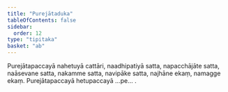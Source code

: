 ```yaml
---
title: "Purejātaduka"
tableOfContents: false
sidebar:
  order: 12
type: "tipitaka"
basket: "ab"
---
```



<DynamicBreadcrumb />

<Division number="169">

<Paragraph number="597">
Purejātapaccayā nahetuyā cattāri, naadhipatiyā satta, napacchājāte satta, naāsevane satta, nakamme satta, navipāke satta, najhāne ekaṃ, namagge ekaṃ.
</Paragraph>

<Paragraph number="598">
Purejātapaccayā hetupaccayā …pe… .
</Paragraph>
</Division>